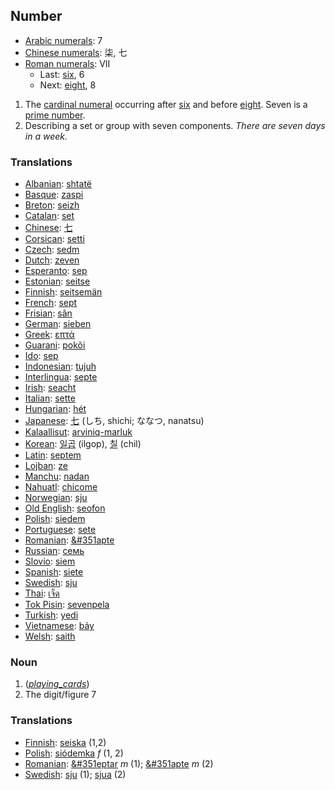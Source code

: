 == Number ==
*[[w:Arabic Numerals|Arabic numerals]]: 7
*[[w:Chinese numerals|Chinese numerals]]: 柒, 七
*[[w:Roman numerals|Roman numerals]]: VII
**Last: [[six]], 6
**Next: [[eight]], 8

# The [[cardinal numeral]] occurring after [[six]] and before [[eight]]. Seven is a [[prime number]].
# Describing a set or group with seven components. ''There are seven days in a week.''

=== Translations ===
*[[Albanian]]: [[shtatë]]
*[[Basque]]: [[zaspi]]
*[[Breton]]: [[seizh]]
*[[Catalan]]: [[set]]
*[[Chinese]]: [[七]]
*[[Corsican]]: [[setti]]
*[[Czech]]: [[sedm]]
*[[Dutch]]: [[zeven]]
*[[Esperanto]]: [[sep]]
*[[Estonian]]: [[seitse]]
*[[Finnish]]: [[seitsemän]]
*[[French]]: [[sept]]
*[[Frisian]]: [[sân]]
*[[German]]: [[sieben]]
*[[Greek]]: [[επτά]]
*[[Guarani]]: [[pokõi]]
*[[Ido]]: [[sep]]
*[[Indonesian]]: [[tujuh]]
*[[Interlingua]]: [[septe]]
*[[Irish]]: [[seacht]]
*[[Italian]]: [[sette]]
*[[Hungarian]]: [[hét]]
*[[Japanese]]: [[七]] (しち, shichi; ななつ, nanatsu)
*[[Kalaallisut]]: [[arviniq-marluk]]
*[[Korean]]: [[일곱]] (ilgop), [[칠]] (chil)
*[[Latin]]: [[septem]]
*[[Lojban]]: [[ze]]
*[[Manchu]]: [[nadan]]
*[[Nahuatl]]: [[chicome]]
*[[Norwegian]]: [[sju]]
*[[Old English]]: [[seofon]]
*[[Polish]]: [[siedem]]
*[[Portuguese]]: [[sete]]
*[[Romanian]]: [[&#351apte]]
*[[Russian]]: [[семь]]
*[[Slovio]]: [[siem]]
*[[Spanish]]: [[siete]]
*[[Swedish]]: [[sju]]
*[[Thai]]: [[เจ็ด]]
*[[Tok Pisin]]: [[sevenpela]]
*[[Turkish]]: [[yedi]]
*[[Vietnamese]]: [[bảy]]
*[[Welsh]]: [[saith]]

=== Noun ===

# (<i>[[playing_cards]]</i>)
# The digit/figure 7

=== Translations ===
*[[Finnish]]: [[seiska]] (1,2)
*[[Polish]]: [[siódemka]] ''f'' (1, 2)
*[[Romanian]]: [[&#351eptar]] ''m'' (1); [[&#351apte]] ''m'' (2)
*[[Swedish]]: [[sju]] (1); [[sjua]] (2)
